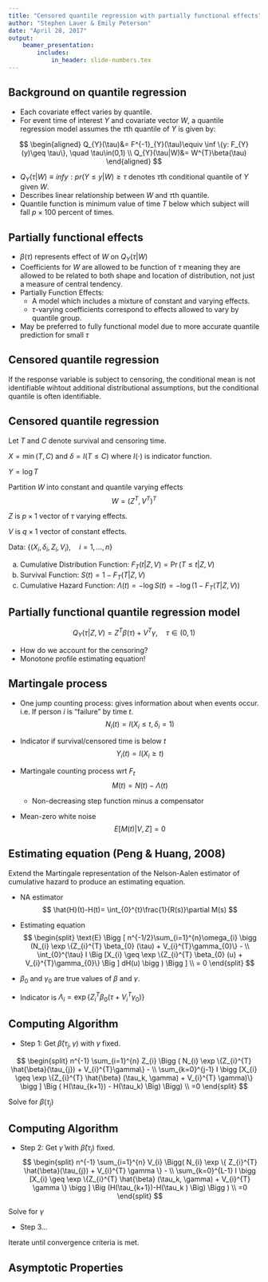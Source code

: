 ```yaml
---
title: "Censored quantile regression with partially functional effects"
author: "Stephen Lauer & Emily Peterson"
date: "April 28, 2017"
output:
    beamer_presentation:
        includes:
            in_header: slide-numbers.tex
---
```


## Background on quantile regression

- Each covariate effect varies by quantile.
- For event time of interest $Y$ and covariate vector $W$, a quantile regression model assumes the $\tau$th quantile of $Y$ is given by:

$$
\begin{aligned}
Q_{Y}(\tau)&= F^{-1}_{Y}(\tau)\equiv \inf \{y: F_{Y}(y)\geq \tau\}, \quad \tau\in(0,1) \\
Q_{Y}(\tau|W)&= W^{T}\beta(\tau)
\end{aligned}
$$

- $Q_{Y}(\tau|W) \equiv inf{y: pr(Y \leq y | W) \geq \tau}$ denotes $\tau$th conditional quantile of $Y$ given $W$.
- Describes linear relationship between $W$ and $\tau$th quantile.
- Quantile function is minimum value of time $T$ below which subject will fall $p\times 100$ percent of times.

## Partially functional effects
- $\beta(\tau)$ represents effect of $W$ on $Q_{Y}(\tau|W)$
- Coefficients for $W$ are allowed to be function of $\tau$ meaning they are allowed to be related to both shape and location of distribution, not just a measure of central tendency.
- Partially Function Effects:
    - A model which includes a mixture of constant and varying effects.
    - $\tau$-varying coefficients correspond to effects allowed to vary by quantile group. 
- May be preferred to fully functional model due to more accurate quantile prediction for small $\tau$

## Censored quantile regression
If the response variable is subject to censoring, the conditional mean is not identifiable wihtout additional distributional assumptions, but the conditional quantile is often identifiable.

## Censored quantile regression
Let $T$ and $C$ denote survival and censoring time.

$X = \min(T,C)$ and $\delta = I(T \leq C)$ where $I(\cdot)$ is indicator function.

$Y = \log T$

Partition $W$ into constant and quantile varying effects
$$
W=(Z^{T}, V^{T})^{T}
$$

$Z$ is $p\times 1$ vector of $\tau$ varying effects.

$V$ is $q\times 1$ vector of constant effects.

Data: $\{(X_{i}, \delta_{i}, Z_{i}, V_{i}),\quad i=1,...,n\}$

\textbf{Notes}

(a) Cumulative Distribution Function: $F_{T}(t|Z,V)= \Pr(T \leq t|Z,V)$
(b) Survival Function: $S(t)= 1-F_{T}(T|Z,V)$
(c) Cumulative Hazard Function: $\Lambda(t)= -\log S(t)= -\log (1-F_{T}(T|Z,V))$

## Partially functional quantile regression model

$$
Q_{Y}(\tau|Z,V) = Z^{T}\beta(\tau) + V^{T}\gamma, \quad \tau \in (0,1)
$$

- How do we account for the censoring?
- Monotone profile estimating equation!

## Martingale process

- One jump counting process: gives information about when events occur. i.e. If person $i$ is "failure" by time $t$.
$$
N_{i}(t)= I(X_{i}\leq t, \delta_{i}=1)
$$

- Indicator if survival/censored time is below $t$
$$
Y_{i}(t)= I(X_{i}\geq t)
$$

- Martingale counting process wrt $F_{t}$
$$
M(t)= N(t)-\Lambda(t)
$$

    - Non-decreasing step function minus a compensator

- Mean-zero white noise
$$
E[M(t)|V,Z]=0
$$
    

## Estimating equation (Peng \& Huang, 2008)

Extend the Martingale representation of the Nelson-Aalen estimator of cumulative hazard to produce an estimating equation.

- NA estimator
$$
\hat{H}(t)-H(t)= \int_{0}^{t}\frac{1}{R(s)}\partial M(s)
$$

- Estimating equation
$$
\begin{split}
    \text{E} \Bigg [ n^{-1/2}\sum_{i=1}^{n}\omega_{i} \bigg (N_{i} \exp \{Z_{i}^{T} \beta_{0} (\tau) + V_{i}^{T}\gamma_{0}\} - \\ \int_{0}^{\tau} I \Big [X_{i} \geq \exp \{Z_{i}^{T} \beta_{0} (u) + V_{i}^{T}\gamma_{0}\} \Big ] dH(u) \bigg ) \Bigg ] \\ = 0
\end{split}
$$

- $\beta_{0}$ and $\gamma_{0}$ are true values of $\beta$ and $\gamma$.
- Indicator is $\Lambda_{i}=\exp \{Z_{i}^{T} \beta_{0} (\tau + V_{i}^{T} \gamma_{0}) \}$

## Computing Algorithm
- Step 1: Get $\hat{\beta}(\tau_{j}, \gamma)$ with $\gamma$ fixed.

$$
\begin{split}
n^{-1} \sum_{i=1}^{n} Z_{i} \Bigg ( N_{i} \exp \{Z_{i}^{T} \hat{\beta}(\tau_{j}) + V_{i}^{T}\gamma\} - \\
\sum_{k=0}^{j-1} I \bigg [X_{i} \geq \exp \{Z_{i}^{T} \hat{\beta} (\tau_k, \gamma) + V_{i}^{T} \gamma)\} \bigg ] \Big ( H(\tau_{k+1}) - H(\tau_k) \Big) \Bigg) \\
=0
\end{split}
$$

Solve for $\beta(\tau_j)$

## Computing Algorithm 
- Step 2: Get $\hat{\gamma}$ with $\hat{\beta}(\tau_j)$ fixed.
$$
\begin{split}
n^{-1} \sum_{i=1}^{n} V_{i} \Bigg( N_{i} \exp \{ Z_{i}^{T} \hat{\beta}(\tau_{j}) + V_{i}^{T} \gamma \} - \\
\sum_{k=0}^{L-1} I \bigg [X_{i} \geq \exp \{Z_{i}^{T} \hat{\beta} (\tau_k, \gamma) + V_{i}^{T} \gamma \} \bigg ] \Big (H(\tau_{k+1})-H(\tau_k ) \Big) \Bigg ) \\
=0
\end{split}
$$

Solve for $\gamma$

- Step 3...

Iterate until convergence criteria is met.

## Asymptotic Properties

